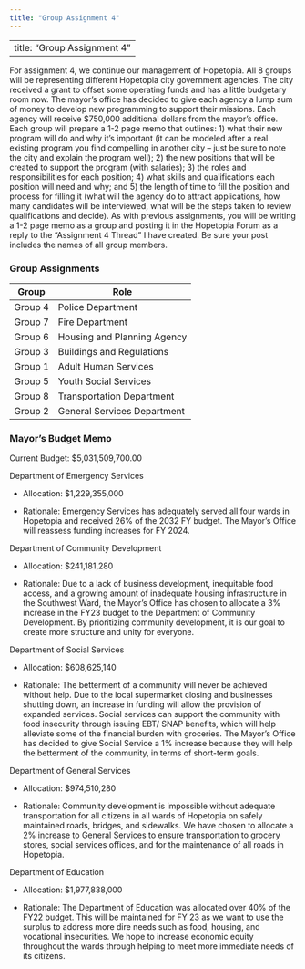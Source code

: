 ```yaml
---
title: "Group Assignment 4"
---
```


---
title: "Group Assignment 4"
---

For assignment 4, we continue our management of Hopetopia. All 8 groups will be representing different Hopetopia city government agencies. The city received a grant to offset some operating funds and has a little budgetary room now. The mayor’s office has decided to give each agency a lump sum of money to develop new programming to support their missions. Each agency will receive $750,000 additional dollars from the mayor’s office. Each group will prepare a 1-2 page memo that outlines: 1) what their new program will do and why it’s important (it can be modeled after a real existing program you find compelling in another city – just be sure to note the city and explain the program well); 2) the new positions that will be created to support the program (with salaries); 3) the roles and responsibilities for each position; 4) what skills and qualifications each position will need and why; and 5) the length of time to fill the position and process for filling it (what will the agency do to attract applications, how many candidates will be interviewed, what will be the steps taken to review qualifications and decide). As with previous assignments, you will be writing a 1-2 page memo as a group and posting it in the Hopetopia Forum as a reply to the “Assignment 4 Thread” I have created. Be sure your post includes the names of all group members.

### Group Assignments

| Group  | Role |
| ------ | -------|
| Group 4 | Police Department |
| Group 7 | Fire Department |
| Group 6 | Housing and Planning Agency |
| Group 3 | Buildings and Regulations |
| Group 1 | Adult Human Services |
| Group 5 | Youth Social Services |
| Group 8 | Transportation Department |
| Group 2 | General Services Department |

### Mayor's Budget Memo

Current Budget: \$5,031,509,700.00

Department of Emergency Services

-   Allocation: \$1,229,355,000

-   Rationale: Emergency Services has adequately served all four wards in Hopetopia and received 26% of the 2032 FY budget. The Mayor's Office will reassess funding increases for FY 2024.

Department of Community Development

-   Allocation: \$241,181,280

-   Rationale: Due to a lack of business development, inequitable food access, and a growing amount of inadequate housing infrastructure in the Southwest Ward, the Mayor's Office has chosen to allocate a 3% increase in the FY23 budget to the Department of Community Development. By prioritizing community development, it is our goal to create more structure and unity for everyone.

Department of Social Services

-   Allocation: \$608,625,140

-   Rationale: The betterment of a community will never be achieved without help. Due to the local supermarket closing and businesses shutting down, an increase in funding will allow the provision of expanded services. Social services can support the community with food insecurity through issuing EBT/ SNAP benefits, which will help alleviate some of the financial burden with groceries. The Mayor's Office has decided to give Social Service a 1% increase because they will help the betterment of the community, in terms of short-term goals.

Department of General Services

-   Allocation: \$974,510,280

-   Rationale: Community development is impossible without adequate transportation for all citizens in all wards of Hopetopia on safely maintained roads, bridges, and sidewalks. We have chosen to allocate a 2% increase to General Services to ensure transportation to grocery stores, social services offices, and for the maintenance of all roads in Hopetopia.

Department of Education

-   Allocation: \$1,977,838,000

-   Rationale: The Department of Education was allocated over 40% of the FY22 budget. This will be maintained for FY 23 as we want to use the surplus to address more dire needs such as food, housing, and vocational insecurities. We hope to increase economic equity throughout the wards through helping to meet more immediate needs of its citizens.

